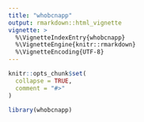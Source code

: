 ```yaml
---
title: "whobcnapp"
output: rmarkdown::html_vignette
vignette: >
  %\VignetteIndexEntry{whobcnapp}
  %\VignetteEngine{knitr::rmarkdown}
  %\VignetteEncoding{UTF-8}
---
```


```r
knitr::opts_chunk$set(
  collapse = TRUE,
  comment = "#>"
)
```

```r
library(whobcnapp)
```
